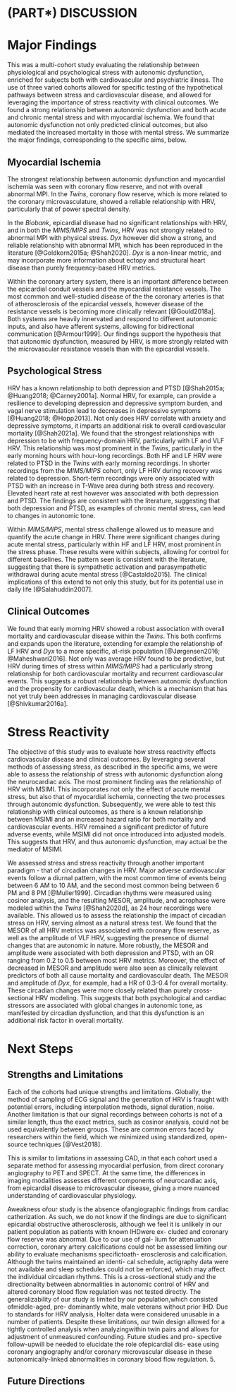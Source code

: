 # (PART\*) DISCUSSION {-}

# Major Findings

This was a multi-cohort study evaluating the relationship between physiological and psychological stress with autonomic dysfunction, enriched for subjects both with cardiovascular and psychiatric illness.
The use of three varied cohorts allowed for specific testing of the hypothetical pathways between stress and cardiovascular disease, and allowed for leveraging the importance of stress reactivity with clinical outcomes.
We found a strong relationship between autonomic dysfunction and both acute and chronic mental stress and with myocardial ischemia. 
We found that autonomic dysfunction not only predicted clinical outcomes, but also mediated the increased mortality in those with mental stress.
We summarize the major findings, corresponding to the specific aims, below.

## Myocardial Ischemia

The strongest relationship between autonomic dysfunction and myocardial ischemia was seen with coronary flow reserve, and not with overall abnormal MPI.
In the *Twins*, coronary flow reserve, which is more related to the coronary microvasculature, showed a reliable relationship with HRV, particularly that of power spectral density. 

In the *Biobank*, epicardial disease had no significant relationships with HRV, and in both the *MIMS/MIPS* and *Twins*, HRV was not strongly related to abnormal MPI with physical stress.
*Dyx* however did show a strong, and reliable relationship with abnormal MPI, which has been reproduced in the literature [@Goldkorn2015a; @Shah2020]. 
*Dyx* is a non-linear metric, and may incorporate more information about ectopy and structural heart disease than purely frequency-based HRV metrics.

Within the coronary artery system, there is an important difference between the epicardial conduit vessels and the myocardial resistance vessels.
The most common and well-studied disease of the the coronary arteries is that of atherosclerosis of the epicardial vessels, however disease of the resistance vessels is becoming more clinically relevant [@Gould2018a].
Both systems are heavily innervated and respond to different autonomic inputs, and also have afferent systems, allowing for bidirectional communication [@Armour1999].
Our findings support the hypothesis that that autonomic dysfunction, measured by HRV, is more strongly related with the microvascular resistance vessels than with the epicardial vessels.

## Psychological Stress

HRV has a known relationship to both depression and PTSD [@Shah2015a; @Huang2018; @Carney2001a].
Normal HRV, for example, can provide a resilience to developing depression and depressive symptom burden, and vagal nerve stimulation lead to decreases in depressive symptoms [@Huang2018; @Hopp2013].
Not only does HRV correlate with anxiety and depressive symptoms, it imparts an additional risk to overall cardiovascular mortality [@Shah2021a].
We found that the strongest relationships with depression to be with frequency-domain HRV, particularly with LF and VLF HRV. 
This relationship was most prominent in the *Twins*, particularly in the early morning hours with hour-long recordings. 
Both HF and LF HRV were related to PTSD in the *Twins* with early morning recordings.
In shorter recordings from the *MIMS/MIPS* cohort, only LF HRV during recovery was related to depression. 
Short-term recordings were only associated with PTSD with an increase in T-Wave area during both stress and recovery.
Elevated heart rate at rest however was associated with both depression and PTSD.
The findings are consistent with the literature, suggesting that both depression and PTSD, as examples of chronic mental stress, can lead to changes in autonomic tone. 

Within *MIMS/MIPS*, mental stress challenge allowed us to measure and quantify the acute change in HRV.
There were significant changes during acute mental stress, particularly within HF and LF HRV, most prominent in the stress phase.
These results were within subjects, allowing for control for different baselines.
The pattern seen is consistent with the literature, suggesting that there is sympathetic activation and parasympathetic withdrawal during acute mental stress [@Castaldo2015].
The clinical implications of this extend to not only this study, but for its potential use in daily life [@Salahuddin2007].

## Clinical Outcomes

We found that early morning HRV showed a robust association with overall mortality and cardiovascular disease within the *Twins*. 
This both confirms and expands upon the literature, extending for example the relationship of LF HRV and *Dyx* to a more specific, at-risk population [@Jørgensen2016; @Maheshwari2016]. 
Not only was average HRV found to be predictive, but HRV during times of stress within *MIMS/MIPS* had a particularly strong relationship for both cardiovascular mortality and recurrent cardiovascular events. 
This suggests a robust relationship between autonomic dysfunction and the propensity for cardiovascular death, which is a mechanism that has not yet truly been addresses in managing cardiovascular disease [@Shivkumar2016a].

# Stress Reactivity

The objective of this study was to evaluate how stress reactivity effects cardiovascular disease and clinical outcomes. 
By leveraging several methods of assessing stress, as described in the specific aims, we were able to assess the relationship of stress with autonomic dysfunction along the neurocardiac axis. 
The most prominent finding was the relationship of HRV with MSIMI.
This incorporates not only the effect of acute mental stress, but also that of myocardial ischemia, connecting the two processes through autonomic dysfunction.
Subsequently, we were able to test this relationship with clinical outcomes, as there is a known relationship between MSIMI and an increased hazard ratio for both mortality and cardiovascular events.
HRV remained a significant predictor of future adverse events, while MSIMI did not once introduced into adjusted models.
This suggests that HRV, and thus autonomic dysfunction, may actual be the mediator of MSIMI.

We assessed stress and stress reactivity through another important paradigm - that of circadian changes in HRV. 
Major adverse cardiovascular events follow a diurnal pattern, with the most common time of events being between 6 AM to 10 AM, and the second most common being between 6 PM and 8 PM [@Muller1999].
Circadian rhythms were measured using cosinor analysis, and the resulting MESOR, amplitude, and acrophase were modeled within the *Twins* [@Shah2020d], as 24 hour recordings were available.
This allowed us to assess the relationship the impact of circadian stress on HRV, serving almost as a natural stress test.
We found that the MESOR of all HRV metrics was associated with coronary flow reserve, as well as the amplitude of VLF HRV, suggesting the presence of diurnal changes that are autonomic in nature.
More robustly, the MESOR and amplitude were associated with both depression and PTSD, with an OR ranging from 0.2 to 0.5 between most HRV metrics.
Moreover, the effect of decreased in MESOR and amplitude were also seen as clinically relevant predictors of both all cause mortality and cardiovascular death.
The MESOR and amplitude of *Dyx*, for example, had a HR of 0.3-0.4 for overall mortality.
These circadian changes were more closely related than purely cross-sectional HRV modeling.
This suggests that both psychological and cardiac stressors are associated with global changes in autonomic tone, as manifested by circadian dysfunction, and that this dysfunction is an additional risk factor in overall mortality.

# Next Steps

## Strengths and Limitations

Each of the cohorts had unique strengths and limitations. 
Globally, the method of sampling of ECG signal and the generation of HRV is fraught with potential errors, including interpolation methods, signal duration, noise. 
Another limitation is that our signal recordings between cohorts is not of a similar length, thus the exact metrics, such as cosinor analysis, could not be used equivalently between groups.
These are common errors faced by researchers within the field, which we minimized using standardized, open-source techniques [@Vest2018].

This is similar to limitations in assessing CAD, in that each cohort used a separate method for assessing myocardial perfusion, from direct coronary angiography to PET and SPECT.
At the same time, the differences in imaging modalities assesses different components of neurocardiac axis, from epicardial disease to microvascular disease, giving a more nuanced understanding of cardiovascular physiology.

Aweakness ofour study is the absence ofangiographic findings from
cardiac catherization. As such, we do not know if the findings are due to significant epicardial obstructive atherosclerosis, although we feel it is unlikely in our patient population as patients with known IHDwere ex- cluded and coronary flow reserve was abnormal. Due to our use of gal- lium for attenuation correction, coronary artery calcifications could not be assessed limiting our ability to evaluate mechanisms specifictoath- erosclerosis and calcification. Although the twins maintained an identi- cal schedule, actigraphy data were not available and sleep schedules could not be enforced, which may affect the individual circadian rhythms. This is a cross-sectional study and the directionality between abnormalities in autonomic control of HRV and altered coronary blood flow regulation was not tested directly. The generalizability of our study is limited by our population,which consisted ofmiddle-aged, pre- dominantly white, male veterans without prior IHD. Due to standards for HRV analysis, Holter data were considered unusable in a number of patients. Despite these limitations, our twin design allowed for a tightly controlled analysis when analyzingwithin twin pairs and allows for adjustment of unmeasured confounding. Future studies and pro- spective follow-upwill be needed to elucidate the role ofepicardial dis- ease using coronary angiography and/or coronary microvascular disease in these autonomically-linked abnormalities in coronary blood flow regulation.
5.

## Future Directions
